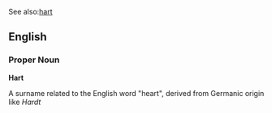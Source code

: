See also:[[hart]]

==English==
===Proper Noun===
'''Hart'''

A surname related to the English word "heart", derived from Germanic origin like ''Hardt''
